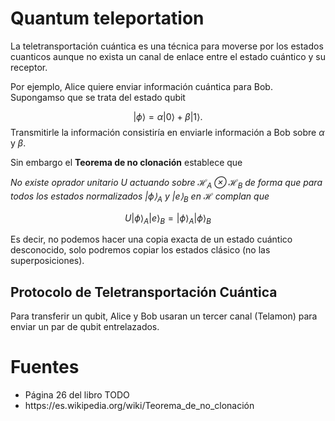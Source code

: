 # Quantum teleportation 

La teletransportación cuántica es una técnica para moverse por los estados cuanticos aunque no exista un canal de enlace entre el estado cuántico y su receptor. 

Por ejemplo, Alice quiere enviar información cuántica para Bob. Supongamso que se trata del 
estado qubit 

$$
| \phi \rangle
= 
\alpha
| 0 \rangle
+
\beta
|1\rangle.
$$
Transmitirle la información consistiría en enviarle información a Bob sobre $\alpha$ y $\beta$. 

Sin embargo el **Teorema de no clonación** 
establece que 

*No existe oprador unitario U actuando sobre $\mathcal{H}_A \otimes \mathcal{H}_B$ de 
forma que para todos los estados normalizados 
$| \phi \rangle_A$ y 
$| e \rangle_B$ en 
$\mathcal H$ complan que*


$$
U 
| \phi \rangle_A
| e \rangle_B
= 
| \phi \rangle_A
| \phi \rangle_B
$$

Es decir, no podemos hacer una copia exacta de un estado cuántico desconocido, solo podremos copiar los estados clásico (no las superposiciones). 

## Protocolo de Teletransportación Cuántica 

Para transferir un qubit, Alice y Bob usaran un tercer canal (Telamon) para enviar un par de qubit entrelazados. 


# Fuentes 
- Página 26 del libro TODO
- https://es.wikipedia.org/wiki/Teorema_de_no_clonación